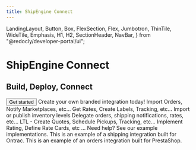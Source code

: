 ```yaml
---
title: ShipEngine Connect
---
```


  LandingLayout,
  Button,
  Box,
  FlexSection,
  Flex,
  Jumbotron,
  ThinTile,
  WideTile,
  Emphasis,
  H1,
  H2,
  SectionHeader,
  NavBar,
} from "@redocly/developer-portal/ui";


<Jumbotron>
  <NavBar location={props.location} standalone={false} />
  <H1>ShipEngine Connect</H1>
  <H2>Build, Deploy, Connect</H2>
  <Flex p={20} justifyContent="center">
    <Button
      variant="outlined"
      size="xlarge"
      color="purpleButton"
      to="./getting-started/how-it-works.md"
    >
      Get started
    </Button>
  </Flex>
</Jumbotron>
<Box my={25}>
  <SectionHeader>
    Create your own <Emphasis> branded integration </Emphasis> today!
  </SectionHeader>
  <FlexSection justifyContent="space-around" flexWrap="wrap">
    <ThinTile header="Orders" icon={orderIcon} to="./orders/index.mdx">
      Import Orders, Notify Marketplaces, etc...
    </ThinTile>
    <ThinTile header="Shipping" icon={packageIcon} to="./shipping/index.mdx">
      Get Rates, Create Labels, Tracking, etc...
    </ThinTile>
    <ThinTile header="Inventory" icon={cogBrowser} to="./inventory/index.md">
      Import or publish inventory levels
    </ThinTile>
    <ThinTile header="3PL" icon={thirdPartyLogisticsIcon} to="./fulfillment-provider/index.mdx">
      Delegate orders, shipping notifications, rates, etc...
    </ThinTile>
    <ThinTile header="Freight" icon={truckIcon} to="./freight/index.mdx">
      LTL - Create Quotes, Schedule Pickups, Tracking, etc...
    </ThinTile>
    <ThinTile
      header="Native Rating"
      icon={calculatorIcon}
      to="./native-rating/index.md"
    >
      Implement Rating, Define Rate Cards, etc ...
    </ThinTile>
  </FlexSection>
  <SectionHeader>
    <Emphasis>Need help? </Emphasis>
    See our example implementations.
  </SectionHeader>
  <FlexSection justifyContent="space-around" flexWrap="wrap">
    <WideTile
      icon={ontrac}
      header="Shipping"
      target="_blank"
      to="https://github.com/ShipEngine/connect-ontrac"
    >
      This is an example of a shipping integration built for Ontrac.
    </WideTile>
    <WideTile
      icon={prestashop}
      header="Orders"
      target="_blank"
      to="https://github.com/ShipEngine/connect-prestashop"
    >
      This is an example of an orders integration built for PrestaShop.
    </WideTile>
  </FlexSection>
</Box>
